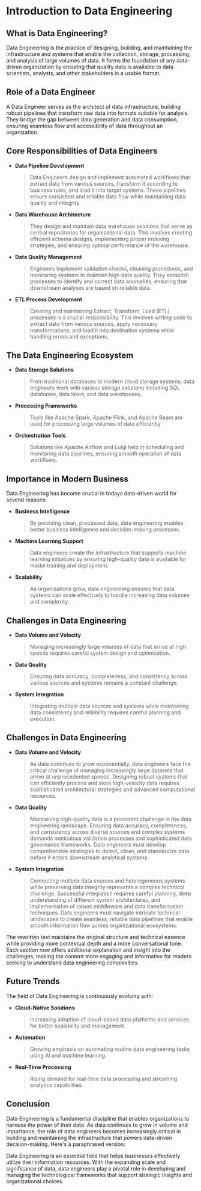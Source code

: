 # Introduction to Data Engineering

## What is Data Engineering?

Data Engineering is the practice of designing, building, and maintaining the infrastructure and systems that enable the collection, storage, processing, and analysis of large volumes of data. It forms the foundation of any data-driven organization by ensuring that quality data is available to data scientists, analysts, and other stakeholders in a usable format.

## Role of a Data Engineer

A Data Engineer serves as the architect of data infrastructure, building robust pipelines that transform raw data into formats suitable for analysis. They bridge the gap between data generation and data consumption, ensuring seamless flow and accessibility of data throughout an organization.

## Core Responsibilities of Data Engineers

* **Data Pipeline Development**
    > Data Engineers design and implement automated workflows that extract data from various sources, transform it according to business rules, and load it into target systems. These pipelines ensure consistent and reliable data flow while maintaining data quality and integrity.

* **Data Warehouse Architecture**
    > They design and maintain data warehouse solutions that serve as central repositories for organizational data. This involves creating efficient schema designs, implementing proper indexing strategies, and ensuring optimal performance of the warehouse.

* **Data Quality Management**
    > Engineers implement validation checks, cleaning procedures, and monitoring systems to maintain high data quality. They establish processes to identify and correct data anomalies, ensuring that downstream analyses are based on reliable data.

* **ETL Process Development**
    > Creating and maintaining Extract, Transform, Load (ETL) processes is a crucial responsibility. This involves writing code to extract data from various sources, apply necessary transformations, and load it into destination systems while handling errors and exceptions.


## The Data Engineering Ecosystem

* **Data Storage Solutions**
    > From traditional databases to modern cloud storage systems, data engineers work with various storage solutions including SQL databases, data lakes, and data warehouses.

* **Processing Frameworks**
    > Tools like Apache Spark, Apache Flink, and Apache Beam are used for processing large volumes of data efficiently.

* **Orchestration Tools**
    > Solutions like Apache Airflow and Luigi help in scheduling and monitoring data pipelines, ensuring smooth operation of data workflows.

## Importance in Modern Business

Data Engineering has become crucial in todays data-driven world for several reasons:

* **Business Intelligence**
    > By providing clean, processed data, data engineering enables better business intelligence and decision-making processes.

* **Machine Learning Support**
    > Data engineers create the infrastructure that supports machine learning initiatives by ensuring high-quality data is available for model training and deployment.

* **Scalability**
    > As organizations grow, data engineering ensures that data systems can scale effectively to handle increasing data volumes and complexity.


## Challenges in Data Engineering

* **Data Volume and Velocity**
    > Managing increasingly large volumes of data that arrive at high speeds requires careful system design and optimization.

* **Data Quality**
    > Ensuring data accuracy, completeness, and consistency across various sources and systems remains a constant challenge.

* **System Integration**
    > Integrating multiple data sources and systems while maintaining data consistency and reliability requires careful planning and execution.

## Challenges in Data Engineering

* **Data Volume and Velocity**
    > As data continues to grow exponentially, data engineers face the critical challenge of managing increasingly large datasets that arrive at unprecedented speeds. Designing robust systems that can efficiently process and store high-velocity data requires sophisticated architectural strategies and advanced computational resources.

* **Data Quality**
    > Maintaining high-quality data is a persistent challenge in the data engineering landscape. Ensuring data accuracy, completeness, and consistency across diverse sources and complex systems demands meticulous validation processes and sophisticated data governance frameworks. Data engineers must develop comprehensive strategies to detect, clean, and standardize data before it enters downstream analytical systems.

* **System Integration**
    > Connecting multiple data sources and heterogeneous systems while preserving data integrity represents a complex technical challenge. Successful integration requires careful planning, deep understanding of different system architectures, and implementation of robust middleware and data transformation techniques. Data engineers must navigate intricate technical landscapes to create seamless, reliable data pipelines that enable smooth information flow across organizational ecosystems.

The rewritten text maintains the original structure and technical essence while providing more contextual depth and a more conversational tone. Each section now offers additional explanation and insight into the challenges, making the content more engaging and informative for readers seeking to understand data engineering complexities.

## Future Trends

The field of Data Engineering is continuously evolving with:

* **Cloud-Native Solutions**
    > Increasing adoption of cloud-based data platforms and services for better scalability and management.

* **Automation**
    > Growing emphasis on automating routine data engineering tasks using AI and machine learning.

* **Real-Time Processing**
    > Rising demand for real-time data processing and streaming analytics capabilities.

## Conclusion

Data Engineering is a fundamental discipline that enables organizations to harness the power of their data. As data continues to grow in volume and importance, the role of data engineers becomes increasingly critical in building and maintaining the infrastructure that powers data-driven decision-making.
Here's a paraphrased version:

Data Engineering is an essential field that helps businesses effectively utilize their information resources. With the expanding scale and significance of data, data engineers play a pivotal role in developing and managing the technological frameworks that support strategic insights and organizational choices.
